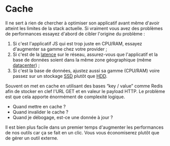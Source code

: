 # Cache

Il ne sert à rien de chercher à optimiser son applicatif avant même d'avoir atteint les limites de la stack actuelle. Si vraiment vous avez des problèmes de performances essayez d'abord de cibler l'origine du problème :

1.  Si c'est l'applicatif JS qui est trop juste en CPU/RAM, essayez d'augmenter sa gamme chez votre provider ;
2.  Si c'est de la [latence](<https://fr.wikipedia.org/wiki/Latence_(informatique)>) sur le réseau, assurez-vous que l'applicatif et la base de données soient dans la même zone géographique (même [datacenter](https://fr.wikipedia.org/wiki/Centre_de_donn%C3%A9es)) ;
3.  Si c'est la base de données, ajustez aussi sa gamme (CPU/RAM) voire passez sur un stockage [SSD](https://fr.wikipedia.org/wiki/SSD) plutôt que [HDD](https://en.wikipedia.org/wiki/Hard_disk_drive).

Souvent on met en cache en utilisant des bases “key / value” comme Redis afin de stocker en clef l'URL GET et en valeur le payload HTTP. Le problème est que cela apporte énormément de complexité logique.

- Quand mettre en cache ?
- Quand invalider le cache ?
- Quand je débogage, est-ce une donnée à jour ?

Il est bien plus facile dans un premier temps d'augmenter les performances de nos outils car ça se fait en un clic. Vous vous économiserez plutôt que de gérer un outil externe.
